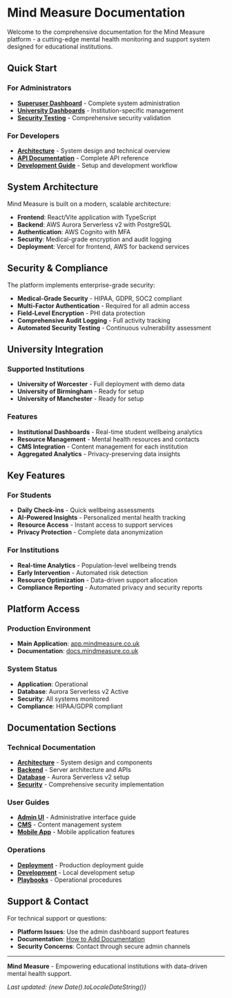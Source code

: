 # Mind Measure Documentation

Welcome to the comprehensive documentation for the Mind Measure platform - a cutting-edge mental health monitoring and support system designed for educational institutions.

## Quick Start

### For Administrators
- **[Superuser Dashboard](https://app.mindmeasure.co.uk/superuser)** - Complete system administration
- **[University Dashboards](https://app.mindmeasure.co.uk/university/worcester)** - Institution-specific management
- **[Security Testing](https://app.mindmeasure.co.uk/test-security)** - Comprehensive security validation

### For Developers
- **[Architecture](/architecture)** - System design and technical overview
- **[API Documentation](/api-documentation)** - Complete API reference
- **[Development Guide](/development)** - Setup and development workflow

## System Architecture

Mind Measure is built on a modern, scalable architecture:

- **Frontend**: React/Vite application with TypeScript
- **Backend**: AWS Aurora Serverless v2 with PostgreSQL
- **Authentication**: AWS Cognito with MFA
- **Security**: Medical-grade encryption and audit logging
- **Deployment**: Vercel for frontend, AWS for backend services

## Security & Compliance

The platform implements enterprise-grade security:

- **Medical-Grade Security** - HIPAA, GDPR, SOC2 compliant
- **Multi-Factor Authentication** - Required for all admin access
- **Field-Level Encryption** - PHI data protection
- **Comprehensive Audit Logging** - Full activity tracking
- **Automated Security Testing** - Continuous vulnerability assessment

## University Integration

### Supported Institutions
- **University of Worcester** - Full deployment with demo data
- **University of Birmingham** - Ready for setup
- **University of Manchester** - Ready for setup

### Features
- **Institutional Dashboards** - Real-time student wellbeing analytics
- **Resource Management** - Mental health resources and contacts
- **CMS Integration** - Content management for each institution
- **Aggregated Analytics** - Privacy-preserving data insights

## Key Features

### For Students
- **Daily Check-ins** - Quick wellbeing assessments
- **AI-Powered Insights** - Personalized mental health tracking
- **Resource Access** - Instant access to support services
- **Privacy Protection** - Complete data anonymization

### For Institutions
- **Real-time Analytics** - Population-level wellbeing trends
- **Early Intervention** - Automated risk detection
- **Resource Optimization** - Data-driven support allocation
- **Compliance Reporting** - Automated privacy and security reports

## Platform Access

### Production Environment
- **Main Application**: [app.mindmeasure.co.uk](https://app.mindmeasure.co.uk)
- **Documentation**: [docs.mindmeasure.co.uk](https://docs.mindmeasure.co.uk)

### System Status
- **Application**: Operational
- **Database**: Aurora Serverless v2 Active
- **Security**: All systems monitored
- **Compliance**: HIPAA/GDPR compliant

## Documentation Sections

### Technical Documentation
- **[Architecture](/architecture)** - System design and components
- **[Backend](/backend)** - Server architecture and APIs
- **[Database](/database)** - Aurora Serverless v2 setup
- **[Security](/medical-grade-security)** - Comprehensive security implementation

### User Guides
- **[Admin UI](/admin-ui)** - Administrative interface guide
- **[CMS](/cms)** - Content management system
- **[Mobile App](/mobile)** - Mobile application features

### Operations
- **[Deployment](/deployment)** - Production deployment guide
- **[Development](/development)** - Local development setup
- **[Playbooks](/playbooks)** - Operational procedures

## Support & Contact

For technical support or questions:
- **Platform Issues**: Use the admin dashboard support features
- **Documentation**: [How to Add Documentation](/how-to-add-documentation)
- **Security Concerns**: Contact through secure admin channels

---

**Mind Measure** - Empowering educational institutions with data-driven mental health support.

*Last updated: {new Date().toLocaleDateString()}*
